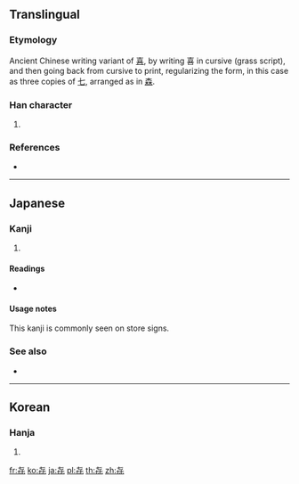 {{character info/new}}
==Translingual==

===Etymology===
Ancient Chinese writing variant of [[喜]], by writing 喜 in cursive (grass script), and then going back from cursive to print, regularizing the form, in this case as three copies of [[七]], arranged as in [[森]].

===Han character===
{{Han char|rn=1|rad=一|as=05|sn=6|four=40714|canj=PPP|ids=⿱七⿰七七}}

# {{defn|Han|sort=一05}}

===References===
* {{Han ref|kx=0078.101|dkj=|dj=|hdz=|uh=3402|ud=13314|bh=|bd=}}

----

==Japanese==

===Kanji===
{{ja-kanji|grade=9|rs=一05}}

# {{alternative form of|喜|lang=ja}}

====Readings====
* {{ja-readings|kanon=[[き]] (ki)|goon=[[し]] (shi), [[こ]] (ko)|kun=[[よろこぶ]] (yorokobu), [[よろこび]] (yorokobi)}}

====Usage notes====
This kanji is commonly seen on store signs.

===See also===
* {{l|ja|喜寿}}<!-- name for 77th birthday, b/c 㐂 – which looks like 七十七 – is a variant of 喜 -->

----

==Korean==

===Hanja===
{{ko-hanja|hangeul=[[칠]], [[희]]|rv=chil, hui|mr=ch'il, hŭi|y=chil, huy|eumhun=기쁘다|ehrv=gippeuda|ehmr=kippŭda|ehy=kipputa}}

# {{defn|lang=ko|sort=一05}}

[[fr:㐂]]
[[ko:㐂]]
[[ja:㐂]]
[[pl:㐂]]
[[th:㐂]]
[[zh:㐂]]